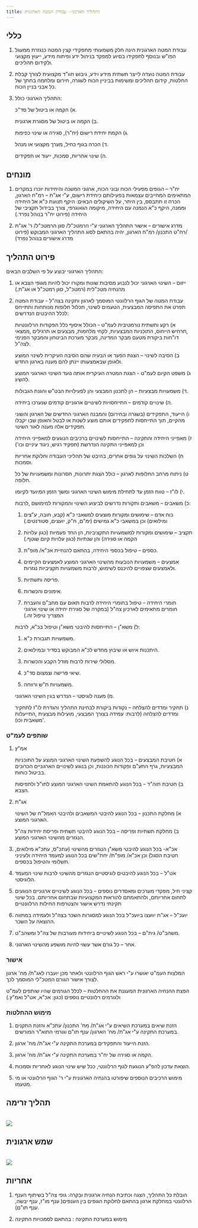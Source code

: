 ```yaml
---
title: התהליך הארגוני- עבודת המטה הארגונית
---
```


## כללי 

1) עבודת המטה הארגונית הינה חלק משמעותי מתפקידי קצין המטה כנגזרת ממעגל הפו"ש ובנוסף לתפקידו בסיוע למפקד בניהול ידע ופיתוח מידע, ייעוץ מקצועי ולקידום תהליכים. 

2) עבודת המטה נועדה לייצר תשתית מידע וידע, גיבוש חוו"ד מקצועית לצורך קבלת החלטות, קידום תהליכים ומשימות בביניין הכוח לשגרה, חירום ומלחמה בחתך של כל אבני בניין הכוח. 

3) התהליך הארגוני כולל: 

   א) הקמה או ביטול של סד"כ. 

   ב) הקמה או ביטול של מסגרת ארגונית. 

   ג) הקמת יחידת רישום (יח"ר), סגירה או שינוי כפיפות. 

   ד) הכרה בגוף כחיל, מערך מקצועי או מנהל. 

   ה) שינוי אחריות, סמכות, ייעוד או תפקידים. 

## מונחים

1) יח"ר – הגופים מפעילי הכוח ובוני הכוח, ארגוני המשנה והיחידות יוכרו במקרים המתאימים המחייבים עצמאות בפעילותם כיחידת רישום, ע"י אג"ת – רמ"ח הארגון, הכרה זו תתבסס, בין היתר, על השיקולים הבאים: היקף תנועת כ"א אל היחידה וממנה, היקף כ"א הנמנה עם היחידה, מיקומה הגאוגרפי, צורך בבידול תקציבי של היחידה (פירוט יח"ר בנוהל נפרד.) 

2) מדרג אישורים – אישור התהליך הארגוני ע"י הרמטכ"ל/ סגן הרמטכ"ל/ ר' אג"ת /רח"ט התכנון/ רמ"ח הארגון, יהיה בהתאם לסוג התהליך הארגוני המבוקש (פירוט מדרג אישורים בנוהל נפרד) 

## פירוט התהליך

התהליך הארגוני יבוצע על פי השלבים הבאים: 

1) ייזום – השינוי הארגוני יכול לנבוע מסיבות שונות ומקורו יכול להיות מגופי הצבא או מהנחיה מטכ"לית (רמטכ"ל, סגן רמטכ"ל או אג"ת.) 

2) עבודת המטה של הגוף הרלוונטי המוסמך לארגון ותקינה בצה"ל - עבודת המטה תפרט את התפיסה המבצעית, הטעמים לשינוי, תכלול חלופות מנותחות ותתייחס לכלל ההיבטים הנדרשים: 

   א) רקע ותשתית נורמטיבית לעמ"ט - הכולל איסוף כלל הפקודות הרלוונטיות ,תרחיש הייחוס, התוכניות המבצעיות, לקחי מלחמות, מבצעים או תרגילים ,ממצאי דו"חות ביקורת מטעם מבקר המדינה, מבקר מערכת הביטחון והמבקר הפנימי לצה"ל. 

   ב) הסיבה לשינוי – הצגת הפער או הבעיה שהם הסיבה העיקרית לשינוי המוצע ולאופן שבאמצעותו יינתן להם מענה בארגון החדש. 

   ג) משפט הקיום לעמ"ט - הצגת המטרה העיקרית אותה נועד השינוי הארגוני המוצע להשיג. 

   ד) משמעויות מבצעיות – הן לתכנון המבצעי והן לפעילויות הבט"ש והגנת הגבולות. 

   ה) שינויים קודמים – התייחסויות לשינויים ארגוניים קודמים שנערכו ביחידה. 

   ו) הייעוד, התפקידים (בשגרה ובחירום) והמבנה הארגוני החדשים של הארגון והשוני מהקיים, תוך התייחסות לתפקידים אותם מוצע לשנות או לבטל והאופן שבו יקבלו תפקידים אלה מענה לאור השינוי. 

   ז) מאפייני היחידה והתקינה – התייחסות לשינויים ברכיבים הנוגעים למאפייני היחידה וכן למאפייני התקינה הנדרשת (תפקיד רגיש, ניגוד עיניים וכו') 
   
   ח) השלכות השינוי על גופים אחרים, בהיבט של תהליכי העבודה וחלוקת אחריות וסמכות. 

   ט) ניתוח מרחב החלופות לארגון – כולל הצגת יתרונות, חסרונות ומשמעויות של כל חלופה. 

   י) לו"ז – טווח הזמן עד לתחילת מימוש השינוי הארגוני ומשך הזמן המיועד לקיומו. 

   כ) משאבים – משאבים ותקורות נדרשים לביצוע השינוי והמקורות למימושם ,לרבות: 

      1. כוח אדם – שימושים ומקורות מוצעים למשאבי כ"א (קבע, חובה, ע"צים ומילואים) וכן במשאבי כ"א גמישים (ימ"ם, ח"ק, יועצים, סטודנטים.) 

      2. תקציב – שימושים ומקורות למשמעויות התקציביות, הן החד פעמיות 
      (כגון עלויות הקמה או סגירה) והן שנתיות (כגון עלויות קיום שוטף.) 

      3. כספים – טיפול בכספי היחידה, בהתאם להנחיית אכ"א/ מופ"ת. 

      4. אמצעים – משמעויות הנובעות מהשינוי הארגוני המוצע לאמצעים הקיימים ולאמצעים שצפויים להיכנס לשימוש, לרבות משמעויות תקציביות נגזרות. 

      5. פריסה ותשתיות. 

      6. אימונים והכשרות. 

      7. חומרי היחידה – טיפול בחומרי היחידה לרבות תאום עם מחב"ם והעברת חומרים מתאימים לארכיון צה"ל (במקרה של סגירת יחידה או שינוי ארגוני המצריך טיפול זה.) 

   ל) משא"ן – התייחסות להיבטי משא"ן וטיפול בכ"א, לרבות: 

      1. משמעויות תגבורת כ"א. 

      2. היתכנות איוש או שיבוץ מחדש לכ"א המבוקש בסדיר ובמילואים. 

      3. מסלולי שירות לרבות מודל הקבע והכשרות. 

      4. שיאי פרישה וצמצום סד"כ. 

      5. משמעויות ת"ש ורווחה. 

   מ) מענה לוגיסטי – הנדרש בגין השינוי הארגוני. 

   נ) תחקיר ומדדים להצלחה – נקודות ביקורת לבחינת התהליך והגדרת לו"ז לתחקיר ומדדים להצלחה (לרבות: עמידה בצורך המבצעי, מועילות מבצעית ,התייעלות משאבית וכו)'. 

### שותפים לעמ"ט

1) אמ"ץ

   א) חטיבת המבצעים – בכל הנוגע להשפעת השינוי הארגוני המוצע על התוכניות המבצעיות, גרף התע"ם ופקודות הכוננות, וכן בנוגע לשינויים הארגוניים הכרוכים בביטול כוחות. 

   ב) חטיבת תוה"ד – בכל הנוגע להתאמת השינוי הארגוני המוצע לתו"ל ולתפיסות הצבא. 

2) אג"ת

   א) מחלקת התכנון – בכל הנוגע להיבטי המשאבים ולהיבטי האמל"ח של השינוי הארגוני המוצע. 

   ב) מחלקת תשתיות ופריסה – בכל הנוגע להיבטי תשתית ופריסת יחידות צה"ל הנגזרים מהשינוי הארגוני המוצע. 

3) אכ"א- בכל הנוגע להיבטי משא"ן הנגזרים מהשינוי (עתכ"ס, עתכ"א מילואים, חטיבת הסגל) וכן אכ"א/ מופ"ת/ יחת"שים בכל הנוגע למעמד היחידה ולעיניני תשלומי והטיפול בכספים. 

4) אט"ל – בכל הנוגע להיבטים לוגיסטיים הנגזרים מהשינוי לרבות שינוי המעמד הלוגיסטי. 

5) קציני חיל, מפקדי מערכים ומאסדרים נוספים – בכל הנוגע לשינויים ארגוניים הנוגעים לתחום אחריותם, ולהתאמתם להוראות המקצועיות שבתחום אחריותם. בכל שינוי תקינתי נדרש אישור והצטרפות החילות הרלוונטיים  

6) יועכ"ל – אג"ת יוועצו ביועכ"ל בכל הנוגע למסגרות השכר בצה"ל ולעמידה במתווה ההוצאה על השכר. 

7) משהב"ט/ גית"ם – בכל הנוגע לשינויים ביחידות מעורבות של צה"ל ומשהב"ט. 

8) אחר – כל גורם אשר עשוי להיות מושפע מהשינוי הארגוני. 

### אישור

המלצות העמ"ט יאושרו ע"י ראש הגוף הרלוונטי ולאחר מכן יועברו לאג"ת/ מח' ארגון לצורך אישור הגורם המטכ"לי המוסמך לכך.  

הפצת ההנחיה הארגונית המעגנת את ההחלטות – לכלל הגורמים שהיו שותפים לעמ"ט ולגורמים רלוונטיים נוספים (כגון: אכ"א, אט"ל ואמ"ץ.) 

### מימוש ההחלטות

1) הזנת שיאים במערכת השיאים ע"י אג"ת/ מח' התכנון/ עתכ"א והזנת התקנים במערכת התקינה ע"י אג"ת/ מח' הארגון/ ענף תו"ם וגורמי התוא"ר המורשים. 

2) הזנת הייעוד והתפקידים במערכת התקינה ע"י אג"ת/ מח' ארגון. 

3) הקמה או סגירה של יח"ר במערכת התקינה ע"י אג"ת/ מח' ארגון. 

4) הוצאת עדכון להפ"ע הנוגעת לגוף הרלוונטי, ככל שיש שינוי הנוגע  לאחריות וסמכות. 

5) מימוש הרכיבים הנוספים שיפורטו בהנחיה הארגונית ע"י ר' הגוף הרלוונטי או מי מטעמו. 

## תהליך זרימה

<br />
<img src={flowamat.src} />

## שמש ארגונית

<br />
<img src={sun.src} />


## אחריות

1) הובלת כל התהליך, הצגה וכתיבת הנחיה ארגונית ובקרה: גופי צה"ל בשיתוף הענף הרלוונטי במחלקת ארגון בהתאם לחלוקת הגופים בין הענפים( ענף מו"ז, ענף יבשה, ענף תו"ם). 

2) מימוש במערכת התקינה : בהתאם לסמכויות התקינה 

<EditPage />